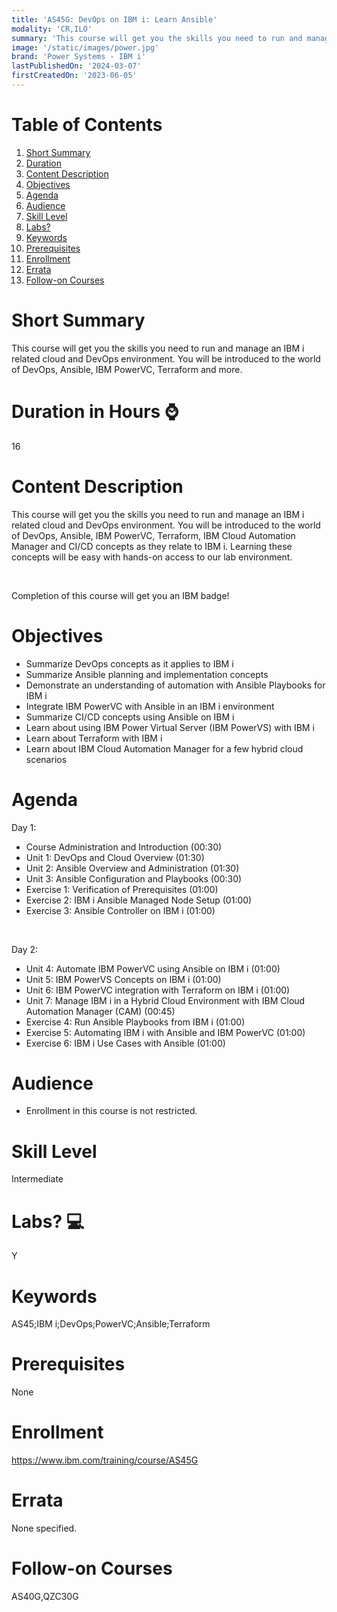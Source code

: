 ```yaml
---
title: 'AS45G: DevOps on IBM i: Learn Ansible'
modality: 'CR,ILO'
summary: 'This course will get you the skills you need to run and manage an IBM i related cloud and DevOps environment. You will be introduced to the world of DevOps, Ansible, IBM PowerVC, Terraform and more.'
image: '/static/images/power.jpg'
brand: 'Power Systems - IBM i'
lastPublishedOn: '2024-03-07'
firstCreatedOn: '2023-06-05'
---
```

# Table of Contents
1.  [Short Summary](#short-summary)
2.  [Duration](#duration-in-hours-)
3.  [Content Description](#content-description)
4.  [Objectives](#objectives)
5.  [Agenda](#agenda)
6.  [Audience](#audience)
7.  [Skill Level](#skill-level)
8.  [Labs?](#labs-)
9.  [Keywords](#keywords)
10. [Prerequisites](#prerequisites)
11. [Enrollment](#enrollment)
12. [Errata](#errata)
13. [Follow-on Courses](#follow-on-courses)

# Short Summary
This course will get you the skills you need to run and manage an IBM i related cloud and DevOps environment. You will be introduced to the world of DevOps, Ansible, IBM PowerVC, Terraform and more.

# Duration in Hours ⌚
16

# Content Description
This course will get you the skills you need to run and manage an IBM i related cloud and DevOps environment. You will be introduced to the world of DevOps, Ansible, IBM PowerVC, Terraform, IBM Cloud Automation Manager and CI/CD concepts as they relate to IBM i. Learning these concepts will be easy with hands-on access to our lab environment. 

 

Completion of this course will get you an IBM badge!



# Objectives
* Summarize DevOps concepts as it applies to IBM i
* Summarize Ansible planning and implementation concepts
* Demonstrate an understanding of automation with Ansible Playbooks for IBM i
* Integrate IBM PowerVC with Ansible in an IBM i environment
* Summarize CI/CD concepts using Ansible on IBM i
* Learn about using IBM Power Virtual Server (IBM PowerVS) with IBM i
* Learn about Terraform with IBM i
* Learn about IBM Cloud Automation Manager for a few hybrid cloud scenarios


# Agenda
Day 1:

* Course Administration and Introduction (00:30)
* Unit 1: DevOps and Cloud Overview (01:30)
* Unit 2: Ansible Overview and Administration (01:30)
* Unit 3: Ansible Configuration and Playbooks (00:30)
* Exercise 1: Verification of Prerequisites (01:00)
* Exercise 2: IBM i Ansible Managed Node Setup (01:00)
* Exercise 3: Ansible Controller on IBM i (01:00)

 

Day 2: 

* Unit 4: Automate IBM PowerVC using Ansible on IBM i (01:00)
* Unit 5: IBM PowerVS Concepts on IBM i (01:00)
* Unit 6: IBM PowerVC integration with Terraform on IBM i (01:00)
* Unit 7: Manage IBM i in a Hybrid Cloud Environment with IBM Cloud Automation Manager (CAM) (00:45)
* Exercise 4: Run Ansible Playbooks from IBM i (01:00)
* Exercise 5: Automating IBM i with Ansible and IBM PowerVC (01:00)
* Exercise 6: IBM i Use Cases with Ansible (01:00)


# Audience
* Enrollment in this course is not restricted.


# Skill Level
Intermediate

# Labs? 💻
Y

# Keywords
AS45;IBM i;DevOps;PowerVC;Ansible;Terraform

# Prerequisites
None

# Enrollment
https://www.ibm.com/training/course/AS45G

# Errata
None specified.

# Follow-on Courses
AS40G,QZC30G

